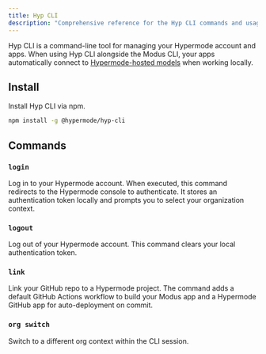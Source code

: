 ```yaml
---
title: Hyp CLI
description: "Comprehensive reference for the Hyp CLI commands and usage"
---
```


Hyp CLI is a command-line tool for managing your Hypermode account and apps.
When using Hyp CLI alongside the Modus CLI, your apps automatically connect to
[Hypermode-hosted models](/hosted-models) when working locally.

## Install

Install Hyp CLI via npm.

```sh
npm install -g @hypermode/hyp-cli
```

## Commands

### `login`

Log in to your Hypermode account. When executed, this command redirects to the
Hypermode console to authenticate. It stores an authentication token locally and
prompts you to select your organization context.

### `logout`

Log out of your Hypermode account. This command clears your local authentication
token.

### `link`

Link your GitHub repo to a Hypermode project. The command adds a default GitHub
Actions workflow to build your Modus app and a Hypermode GitHub app for
auto-deployment on commit.

### `org switch`

Switch to a different org context within the CLI session.
